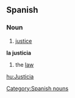 == Spanish ==
=== Noun ===
# [[justice]]
'''la justicia'''
# the [[law]]

[[hu:Justicia]]
[[Category:Spanish nouns]]